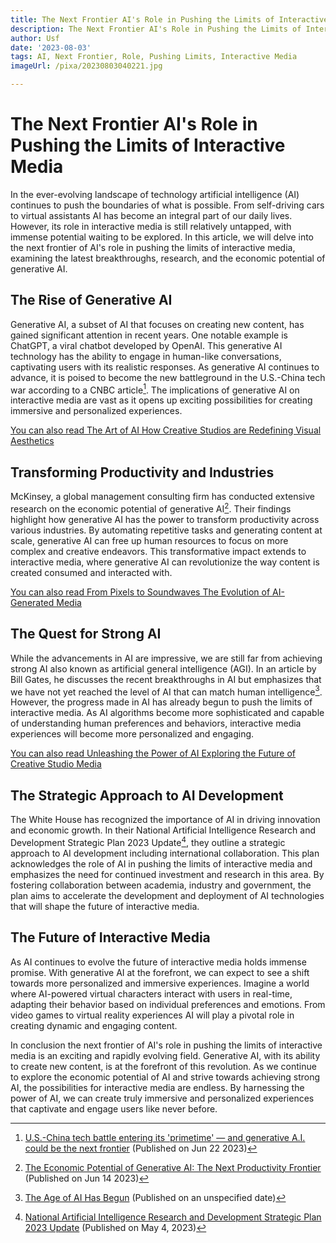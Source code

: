 ```yaml
---
title: The Next Frontier AI's Role in Pushing the Limits of Interactive Media
description: The Next Frontier AI's Role in Pushing the Limits of Interactive Media
author: Usf
date: '2023-08-03'
tags: AI, Next Frontier, Role, Pushing Limits, Interactive Media
imageUrl: /pixa/20230803040221.jpg

---
```

# The Next  Frontier AI's Role in Pushing the Limits of  Interactive Media

In the ever-evolving landscape of technology artificial intelligence (AI) continues to push the  boundaries of what is possible. From self-driving cars to virtual assistants AI has become an  integral part of our daily lives.  However, its role in interactive media is still relatively untapped,  with immense potential waiting to be explored. In this article, we will delve into the next frontier of AI's role in  pushing the limits of interactive media, examining the latest breakthroughs, research, and the economic potential of  generative AI.

## The Rise of Generative AI

Generative AI, a subset of AI  that focuses on creating new content, has gained significant  attention in recent years. One notable example is ChatGPT,  a viral chatbot developed  by OpenAI. This generative AI technology has the  ability to  engage in human-like conversations, captivating users with its realistic responses. As generative AI continues to advance, it is  poised to become the new battleground in the U.S.-China tech war according to a CNBC  article[^1^]. The implications of  generative AI on interactive media  are  vast as it opens up exciting  possibilities for creating immersive and personalized experiences.

[You can also read  The Art of AI  How Creative Studios are  Redefining Visual Aesthetics](The%20Art%20of%20AI%20How%20Creative%20Studios%20are%20Redefining%20Visual%20Aesthetics)


## Transforming Productivity and Industries

McKinsey, a global management consulting firm  has conducted extensive research on the economic potential of generative AI[^2^]. Their findings highlight how  generative AI has the power to transform productivity across various industries. By automating repetitive tasks and generating content at scale, generative AI can free up human  resources to focus on more complex and creative endeavors.  This transformative impact extends to interactive media, where generative AI can revolutionize the way content is created consumed and interacted  with.

[You can also read From Pixels to Soundwaves The Evolution of AI-Generated  Media](From%20Pixels%20to%20Soundwaves%20The%20Evolution%20of%20AI-Generated%20Media)


##  The Quest for Strong  AI

While the advancements in AI are impressive, we are still far from achieving strong AI also  known as artificial general intelligence (AGI). In  an article by Bill  Gates,  he discusses the recent breakthroughs in AI but emphasizes that we have not yet reached the level of AI  that can  match human intelligence[^3^]. However, the progress made in AI has already begun to push  the limits of interactive media. As AI algorithms become more sophisticated and  capable of  understanding human preferences and behaviors, interactive media experiences will become more personalized and engaging.

[You can also read  Unleashing the Power of AI Exploring the Future of  Creative Studio Media](Unleashing%20the%20Power%20of%20AI%20Exploring%20the%20Future%20of%20Creative%20Studio%20Media)


## The Strategic Approach to AI Development

The  White House has recognized the importance of AI in driving innovation  and economic growth. In their National Artificial Intelligence Research  and Development Strategic Plan 2023 Update[^4^], they outline a strategic approach to AI development including international collaboration. This plan acknowledges the role of AI in pushing the limits of interactive media and emphasizes the need for continued investment and research in  this area. By fostering collaboration between academia, industry and government, the plan aims to accelerate the development and deployment of  AI  technologies that will shape the future of  interactive media.

## The Future of Interactive Media

As AI continues to evolve the future of interactive media holds immense promise. With generative AI at the forefront,  we can expect to see a shift towards more personalized and immersive  experiences. Imagine a world  where AI-powered virtual characters interact with users in real-time, adapting their behavior based on individual preferences  and emotions. From video games to virtual reality experiences AI will play a pivotal role  in creating dynamic and  engaging content.

In conclusion the next frontier of AI's role in  pushing  the limits  of interactive media is an exciting and rapidly  evolving field. Generative AI, with its ability to create new content, is at the forefront  of this revolution. As we continue  to explore  the  economic potential of AI and  strive  towards achieving strong AI, the possibilities for interactive  media are endless. By harnessing the power of AI, we can create truly immersive and personalized experiences that captivate and engage users like never  before.

[^1^]: [U.S.-China tech battle entering its 'primetime' — and generative  A.I. could be the next frontier](https://www.cnbc.com/2023/06/23/us-china-tech-war-why-generative-ai-could-be-the-next-battleground.html) (Published on Jun 22 2023)

[^2^]: [The Economic Potential of Generative AI: The Next  Productivity Frontier](https://www.mckinsey.com/capabilities/mckinsey-digital/our-insights/the-economic-potential-of-generative-ai-the-next-productivity-frontier) (Published on  Jun 14 2023)

[^3^]: [The Age of AI Has Begun](https://www.gatesnotes.com/The-Age-of-AI-Has-Begun) (Published  on an unspecified date)

[^4^]: [National  Artificial Intelligence Research and Development Strategic Plan 2023 Update](https://www.whitehouse.gov/wp-content/uploads/2023/05/National-Artificial-Intelligence-Research-and-Development-Strategic-Plan-2023-Update.pdf) (Published on May 4, 2023)